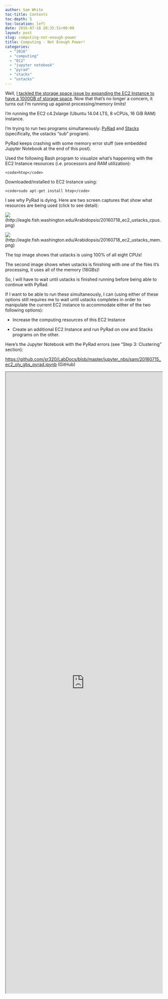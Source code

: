 ```yaml
---
author: Sam White
toc-title: Contents
toc-depth: 5
toc-location: left
date: 2016-07-18 20:35:51+00:00
layout: post
slug: computing-not-enough-power
title: Computing - Not Enough Power!
categories:
  - "2016"
  - "computing"
  - "EC2"
  - "jupyter notebook"
  - "pyrad"
  - "stacks"
  - "ustacks"
---
```


Well, [I tackled the storage space issue by expanding the EC2 Instance to have a 1000GB of storage space](https://robertslab.github.io/sams-notebook/posts/2016/2016-07-17-computing-amazon-ec2-instance-out-of-space/). Now that that's no longer a concern, it turns out I'm running up against processing/memory limits!

I'm running the EC2 c4.2xlarge (Ubuntu 14.04 LTS, 8 vCPUs, 16 GiB RAM) instance.

I'm trying to run two programs simultaneously: [PyRad](https://dereneaton.com/software/pyrad/) and [Stacks](http://catchenlab.life.illinois.edu/stacks/) (specifically, the ustacks "sub" program).

PyRad keeps crashing with some memory error stuff (see embedded Jupyter Notebook at the end of this post).

Used the following Bash program to visualize what's happening with the EC2 Instance resources (i.e. processors and RAM utilization):


    
    <code>htop</code>



Downloaded/installed to EC2 Instance using:


    
    <code>sudo apt-get install htop</code>





I see why PyRad is dying. Here are two screen captures that show what resources are being used (click to see detail):



![](https://eagle.fish.washington.edu/Arabidopsis/20160718_ec2_ustacks_cpus.png)(http://eagle.fish.washington.edu/Arabidopsis/20160718_ec2_ustacks_cpus.png)



![](https://eagle.fish.washington.edu/Arabidopsis/20160718_ec2_ustacks_mem.png)(http://eagle.fish.washington.edu/Arabidopsis/20160718_ec2_ustacks_mem.png)





The top image shows that ustacks is using 100% of all eight CPUs!

The second image shows when ustacks is finishing with one of the files it's processing, it uses all of the memory (16GBs)!

So, I will have to wait until ustacks is finished running before being able to continue with PyRad.

If I want to be able to run these simultaneously, I can (using either of these options still requires me to wait until ustacks completes in order to manipulate the current EC2 instance to accommodate either of the two following options):





  * Increase the computing resources of this EC2 Instance



  * Create an additional EC2 Instance and run PyRad on one and Stacks programs on the other.








Here's the Jupyter Notebook with the PyRad errors (see "Step 3: Clustering" section):

[https://github.com/sr320/LabDocs/blob/master/jupyter_nbs/sam/20160715_ec2_oly_gbs_pyrad.ipynb](https://github.com/sr320/LabDocs/blob/master/jupyter_nbs/sam/20160715_ec2_oly_gbs_pyrad.ipynb) (GitHub)

    
<iframe src="https://nbviewer.org/github/sr320/LabDocs/blob/master/jupyter_nbs/sam/20160715_ec2_oly_gbs_pyrad.ipynb" width="100%" height="2000" scrolling="yes"></iframe>
    
